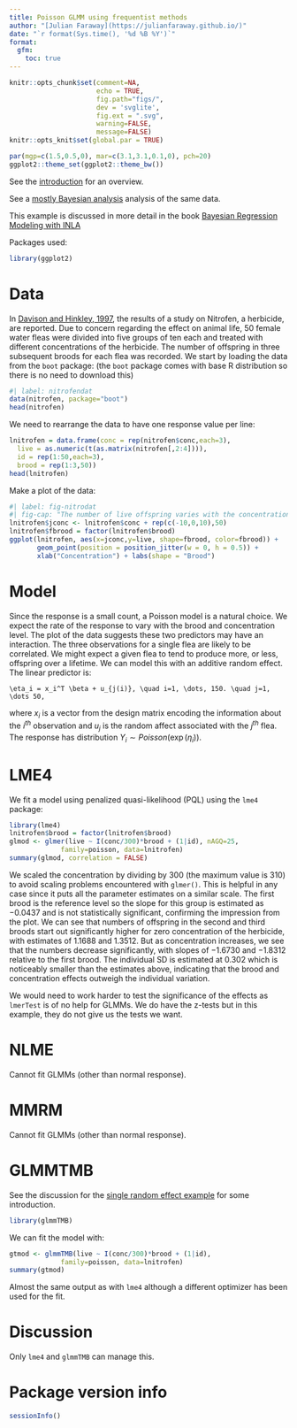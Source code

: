 ```yaml
---
title: Poisson GLMM using frequentist methods
author: "[Julian Faraway](https://julianfaraway.github.io/)"
date: "`r format(Sys.time(), '%d %B %Y')`"
format: 
  gfm:
    toc: true
---
```


```r
knitr::opts_chunk$set(comment=NA, 
                      echo = TRUE,
                      fig.path="figs/",
                      dev = 'svglite',  
                      fig.ext = ".svg",
                      warning=FALSE, 
                      message=FALSE)
knitr::opts_knit$set(global.par = TRUE)
```

```r
par(mgp=c(1.5,0.5,0), mar=c(3.1,3.1,0.1,0), pch=20)
ggplot2::theme_set(ggplot2::theme_bw())
```


See the [introduction](../index.md) for an overview. 

See a [mostly Bayesian analysis](nitrofen.md) analysis of the same
data. 


This example is discussed in more detail in the book
[Bayesian Regression Modeling with INLA](https://julianfaraway.github.io/brinlabook/chaglmm.html#sec:poissonglmm)

Packages used:

```r
library(ggplot2)
```


# Data

In [Davison and Hinkley, 1997]( https://doi.org/10.1017/CBO9780511802843), the results of a study on Nitrofen, a herbicide, are reported. Due to concern regarding the effect on animal life, 50 female water fleas were divided into five groups of ten each and treated with different concentrations of the herbicide. The number of offspring in three subsequent broods for each flea was recorded. We start by loading the data from the `boot` package: (the `boot` package comes with base R distribution  so there is no need to download this)

```r
#| label: nitrofendat
data(nitrofen, package="boot")
head(nitrofen)
```

We need to rearrange the data to have one response value per line:

```r
lnitrofen = data.frame(conc = rep(nitrofen$conc,each=3),
  live = as.numeric(t(as.matrix(nitrofen[,2:4]))),
  id = rep(1:50,each=3),
  brood = rep(1:3,50))
head(lnitrofen)
```

Make a plot of the data:

```r
#| label: fig-nitrodat
#| fig-cap: "The number of live offspring varies with the concentration of Nitrofen and the brood number."
lnitrofen$jconc <- lnitrofen$conc + rep(c(-10,0,10),50)
lnitrofen$fbrood = factor(lnitrofen$brood)
ggplot(lnitrofen, aes(x=jconc,y=live, shape=fbrood, color=fbrood)) + 
       geom_point(position = position_jitter(w = 0, h = 0.5)) + 
       xlab("Concentration") + labs(shape = "Brood")
```

# Model

Since the response is a small count, a Poisson model is a natural
choice. We expect the rate of the response to vary with the brood and
concentration level. The plot of the data suggests these two predictors
may have an interaction. The three observations for a single flea are
likely to be correlated. We might expect a given flea to tend to produce
more, or less, offspring over a lifetime. We can model this with an
additive random effect. The linear predictor is:

```math
\eta_i = x_i^T \beta + u_{j(i)}, \quad i=1, \dots, 150. \quad j=1, \dots 50,
```

where $x_i$ is a vector from the design matrix encoding the information
about the $i^{th}$ observation and $u_j$ is the random affect associated
with the $j^{th}$ flea. The response has distribution
$Y_i \sim Poisson(\exp(\eta_i))$.

# LME4

We fit a model using penalized quasi-likelihood
(PQL) using the `lme4` package:
```r
library(lme4)
lnitrofen$brood = factor(lnitrofen$brood)
glmod <- glmer(live ~ I(conc/300)*brood + (1|id), nAGQ=25, 
             family=poisson, data=lnitrofen)
summary(glmod, correlation = FALSE)
```
We scaled the concentration by dividing by 300 (the maximum value is
310) to avoid scaling problems encountered with `glmer()`. This is
helpful in any case since it puts all the parameter estimates on a
similar scale. The first brood is the reference level so the slope for
this group is estimated as $-0.0437$ and is not statistically
significant, confirming the impression from the plot. We can see that
numbers of offspring in the second and third broods start out
significantly higher for zero concentration of the herbicide, with
estimates of $1.1688$ and $1.3512$. But as concentration increases, we
see that the numbers decrease significantly, with slopes of $-1.6730$
and $-1.8312$ relative to the first brood. The individual SD is
estimated at $0.302$ which is noticeably smaller than the estimates
above, indicating that the brood and concentration effects outweigh the
individual variation.

We would need to work harder to test the significance of the effects as
`lmerTest` is of no help for GLMMs. We do have the z-tests but in this
example, they do not give us the tests we want.

# NLME

Cannot fit GLMMs (other than normal response).

# MMRM

Cannot fit GLMMs (other than normal response).

# GLMMTMB

See the discussion for the [single random effect example](pulpfreq.md#GLMMTMB)
for some introduction.

```r
library(glmmTMB)
```

We can fit the model with:

```r
gtmod <- glmmTMB(live ~ I(conc/300)*brood + (1|id), 
             family=poisson, data=lnitrofen)
summary(gtmod)
```

Almost the same output as with `lme4` although a different optimizer
has been used for the fit.



# Discussion

Only `lme4` and `glmmTMB` can manage this.

# Package version info


```r
sessionInfo()
```

